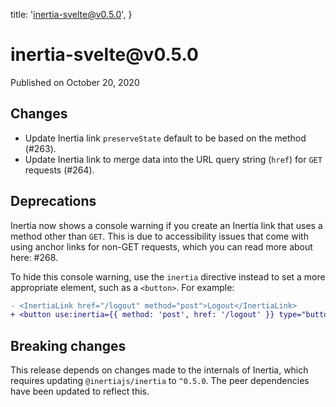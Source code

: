 
  title: 'inertia-svelte@v0.5.0',
}

<h1>inertia-svelte@v0.5.0</h1>

<div className="-mt-8 mb-12 text-base font-medium text-gray-600">Published on October 20, 2020</div>

## Changes

- Update Inertia link `preserveState` default to be based on the method (#263).
- Update Inertia link to merge data into the URL query string (`href`) for `GET` requests (#264).

## Deprecations

Inertia now shows a console warning if you create an Inertia link that uses a method other than `GET`. This is due to accessibility issues that come with using anchor links for non-GET requests, which you can read more about here: #268.

To hide this console warning, use the `inertia` directive instead to set a more appropriate element, such as a `<button>`. For example:

```diff
- <InertiaLink href="/logout" method="post">Logout</InertiaLink>
+ <button use:inertia={{ method: 'post', href: '/logout' }} type="button">Logout</button>
```

## Breaking changes

This release depends on changes made to the internals of Inertia, which requires updating `@inertiajs/inertia` to `^0.5.0`. The peer dependencies have been updated to reflect this.
